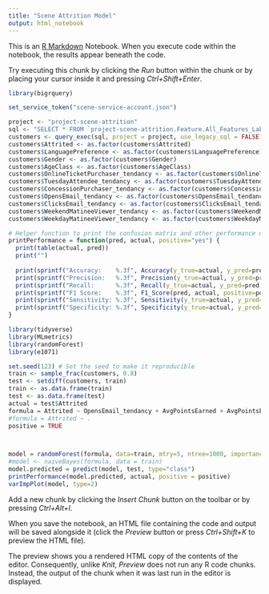 ```yaml
---
title: "Scene Attrition Model"
output: html_notebook
---
```


This is an [R Markdown](http://rmarkdown.rstudio.com) Notebook. When you execute code within the notebook, the results appear beneath the code. 

Try executing this chunk by clicking the *Run* button within the chunk or by placing your cursor inside it and pressing *Ctrl+Shift+Enter*. 

```r
library(bigrquery)

set_service_token("scene-service-account.json")

project <- "project-scene-attrition"
sql <- "SELECT * FROM `project-scene-attrition.Feature.All_Features_Labeled`"
customers <- query_exec(sql, project = project, use_legacy_sql = FALSE)
customers$Attrited <- as.factor(customers$Attrited)
customers$LanguagePreference <- as.factor(customers$LanguagePreference)
customers$Gender <- as.factor(customers$Gender)
customers$AgeClass <- as.factor(customers$AgeClass)
customers$OnlineTicketPurchaser_tendancy <- as.factor(customers$OnlineTicketPurchaser_tendancy)
customers$TuesdayAttendee_tendancy <- as.factor(customers$TuesdayAttendee_tendancy)
customers$ConcessionPurchaser_tendancy <- as.factor(customers$ConcessionPurchaser_tendancy)
customers$OpensEmail_tendancy <- as.factor(customers$OpensEmail_tendancy)
customers$ClicksEmail_tendancy <- as.factor(customers$ClicksEmail_tendancy)
customers$WeekendMatineeViewer_tendancy <- as.factor(customers$WeekendMatineeViewer_tendancy)
customers$WeekdayMatineeViewer_tendancy <- as.factor(customers$WeekdayMatineeViewer_tendancy)

```
```r
# Helper function to print the confusion matrix and other performance metrics of the models.
printPerformance = function(pred, actual, positive="yes") {
  print(table(actual, pred))
  print("")
  
  print(sprintf("Accuracy:    %.3f", Accuracy(y_true=actual, y_pred=pred)))
  print(sprintf("Precision:   %.3f", Precision(y_true=actual, y_pred=pred, positive=positive)))
  print(sprintf("Recall:      %.3f", Recall(y_true=actual, y_pred=pred, positive=positive)))
  print(sprintf("F1 Score:    %.3f", F1_Score(pred, actual, positive=positive)))
  print(sprintf("Sensitivity: %.3f", Sensitivity(y_true=actual, y_pred=pred, positive=positive)))
  print(sprintf("Specificity: %.3f", Specificity(y_true=actual, y_pred=pred, positive=positive)))
}
```

```r
library(tidyverse)
library(MLmetrics)
library(randomForest)
library(e1071)

set.seed(123) # Set the seed to make it reproducible
train <- sample_frac(customers, 0.8)
test <- setdiff(customers, train)
train <- as.data.frame(train)
test <- as.data.frame(test)
actual = test$Attrited
formula = Attrited ~ OpensEmail_tendancy + AvgPointsEarned + AvgPointsEarnedPerMonth + AvgTxPurchaseAmountPerMonth  + OnlineTicketPurchaser_tendancy
#formula = Attrited ~ .
positive = TRUE



model = randomForest(formula, data=train, mtry=5, ntree=1000, importance=TRUE, sampsize=c("TRUE"=630,"FALSE"=630))
#model <- naiveBayes(formula, data = train)
model.predicted = predict(model, test, type="class") 
printPerformance(model.predicted, actual, positive = positive)
varImpPlot(model, type=2)
```

Add a new chunk by clicking the *Insert Chunk* button on the toolbar or by pressing *Ctrl+Alt+I*.

When you save the notebook, an HTML file containing the code and output will be saved alongside it (click the *Preview* button or press *Ctrl+Shift+K* to preview the HTML file).

The preview shows you a rendered HTML copy of the contents of the editor. Consequently, unlike *Knit*, *Preview* does not run any R code chunks. Instead, the output of the chunk when it was last run in the editor is displayed.
